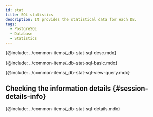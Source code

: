 ```yaml
---
id: stat
title: SQL statistics
description: It provides the statistical data for each DB.
tags:
  - PostgreSQL
  - Database
  - Statistics
---
```


<!-- SQL 통계-->

{@include: ../common-items/_db-stat-sql-desc.mdx}

<!-- SQL 통계 기본 사용 안내 -->

{@include: ../common-items/_db-stat-sql-basic.mdx}

<!-- 쿼리별 수행 추이, 자세히 보기-->

{@include: ../common-items/_db-stat-sql-view-query.mdx} 

## Checking the information details {#session-details-info}

{@include: ../common-items/_db-stat-sql-details.mdx}
